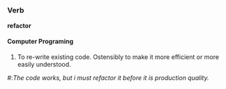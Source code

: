 =={{en}}==
===Verb===
'''refactor''' {{wikipediapar|refactoring}}

====Computer Programing====
#To re-write existing code.  Ostensibly to make it more efficient or more easily understood.

#:''The code works, but i must refactor it before it is production quality.''
